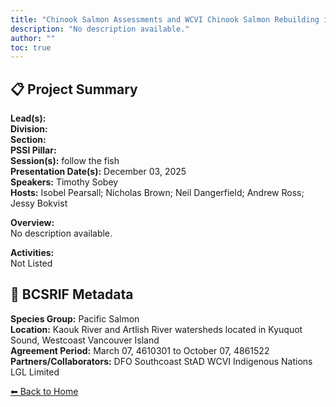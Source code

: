 ```yaml
---
title: "Chinook Salmon Assessments and WCVI Chinook Salmon Rebuilding in the Kaouk and Artlish Watersheds"
description: "No description available."
author: ""
toc: true
---
```


## 📋 Project Summary

**Lead(s):**   
**Division:**   
**Section:**   
**PSSI Pillar:**   
**Session(s):** follow the fish  
**Presentation Date(s):** December 03, 2025  
**Speakers:** Timothy Sobey  
**Hosts:** Isobel Pearsall; Nicholas Brown; Neil Dangerfield; Andrew Ross; Jessy Bokvist  

**Overview:**  
No description available.   

**Activities:**  
Not Listed

## 🧬 BCSRIF Metadata

**Species Group:** Pacific Salmon  
**Location:** Kaouk River and Artlish River watersheds located in Kyuquot Sound, Westcoast Vancouver Island  
**Agreement Period:** March 07, 4610301 to October 07, 4861522  
**Partners/Collaborators:** DFO Southcoast StAD
WCVI Indigenous Nations
LGL Limited  

[⬅ Back to Home](../index.qmd)
